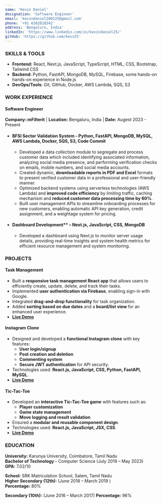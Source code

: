 ```yaml
---
name: 'Kevin Daniel'
designation: 'Software Engineer'
email: 'kevindaniel200225@gmail.com'
phone: '+91 6382818342'
address: 'Bengaluru, India'
linkedIn: 'https://www.linkedin.com/in/kevindaniel25/'
gitHub: 'https://github.com/kevs25'
---
```


### SKILLS & TOOLS

- **Frontend:** React, Next.js, JavaScript, TypeScript, HTML, CSS, Bootstrap,
  Tailwind CSS
- **Backend:** Python, FastAPI, MongoDB, MySQL, Firebase, some hands-on hands-on
  experience in Node.js
- **DevOps/Tools**: Git, GitHub, Docker, AWS Lambda, SQS, S3

### WORK EXPERIENCE 
#### Software Engineer         
**Company:**:**mFilterit** | **Location:** Bengaluru, India | **Date:** Augest 2023 - Present
- #### BFSI Sector Validation System - Python, FastAPI, MongoDB, MySQL, AWS Lambda, Docker, SQS, S3, Code Commit 
    - Developed a data collection module to segregate and process customer data which included identifying 
associated information, analyzing social media presence, and performing verification checks on emails, 
mobile numbers, and social media accounts. 
    - Created dynamic, **downloadable reports in PDF and Excel** formats to present verified customer data in a 
professional and user-friendly manner. 
    - Optimized backend systems using serverless technologies (AWS Lambda) and **improved code efficiency** by 
limiting traffic, caching mechanism and **reduced customer data processing time by 60%**. 
    - Built user management APIs to streamline onboarding processes for new customers, enabling automatic API key generation, credit assignment, and a weightage system for pricing. 
- #### Dashboard Development** – Next.js, JavaScript, CSS, MongoDB 
    - Developed a dashboard using Next.js to monitor server usage details, providing real-time insights and 
system health metrics for efficient resource management and system monitoring.

### PROJECTS

#### Task Management
- Built a **responsive task management React app** that allows users to efficiently create, update, delete, and track their tasks.
- Implemented **user authentication via Firebase**, enabling sign-in with Google.
- Integrated **drag-and-drop functionality** for task organization.
- Added **sorting based on due dates** and a **board/list view** for an enhanced user experience.
- **[Live Demo](https://your-task-management.netlify.app/)**


#### Instagram Clone

- Designed and developed a **functional Instagram clone** with key features:
  - **User login/signup**
  - **Post creation and deletion**
  - **Commenting system**
  - **Secure JWT authentication** for API security.
- Technologies used: **React.js, JavaScript, CSS, Python, FastAPI, MySQL**.
- **[Live Demo](https://inst-agram-clone-app.netlify.app/App)**

#### Tic-Tac-Toe

- Developed an **interactive Tic-Tac-Toe game** with features such as:
  - **Player customization**
  - **Game state management**
  - **Move logging and result validation**
- Ensured a **modular and reusable component design**.
- Technologies used: **React.js, JavaScript, JSX, CSS**.
- **[Live Demo](https://tic-tact-toe-x-o-game.netlify.app/)**


### EDUCATION
**University:** Karunya University, Coimbatore, Tamil Nadu   
**Bachelor of Technology -** Computer Science (July 2019 – May 2023)                                   
**GPA:** 7.02/10 


**School:** SRK Matriculation School, Salem, Tamil Nadu                                                                               
**Higher Secondary (12th):** (June 2018 – March 2019 )         
**Percentage:** 80%   

**Secondary (10th):** (June 2016 – March 2017) 
**Percentage:** 96%       
  


